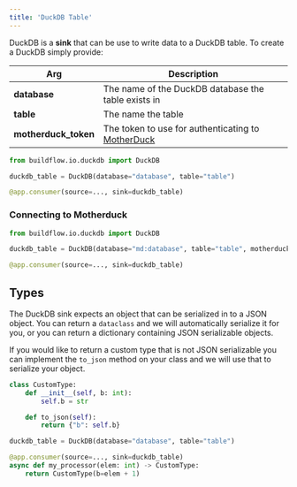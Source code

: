 ```yaml
---
title: 'DuckDB Table'
---
```


DuckDB is a **sink** that can be use to write data to a DuckDB table. To create a DuckDB simply provide:

| Arg          | Description                                         |
|--------------|-----------------------------------------------------|
| **database** | The name of the DuckDB database the table exists in |
| **table**    | The name the table                                  |
| **motherduck_token**    | The token to use for authenticating to [MotherDuck](https://motherduck.com/docs/authenticating-to-motherduck#authentication-using-a-service-token)                                |

```python
from buildflow.io.duckdb import DuckDB

duckdb_table = DuckDB(database="database", table="table")

@app.consumer(source=..., sink=duckdb_table)
```

### Connecting to Motherduck

```python
from buildflow.io.duckdb import DuckDB

duckdb_table = DuckDB(database="md:database", table="table", motherduck_token="XXXXX")

@app.consumer(source=..., sink=duckdb_table)
```

## Types

The DuckDB sink expects an object that can be serialized in to a JSON object. You can return a `dataclass` and we will automatically serialize it for you, or you can return a dictionary containing JSON serializable objects.

If you would like to return a custom type that is not JSON serializable you can implement the `to_json` method on your class and we will use that to serialize your object.

```python
class CustomType:
    def __init__(self, b: int):
        self.b = str

    def to_json(self):
        return {"b": self.b}

duckdb_table = DuckDB(database="database", table="table")

@app.consumer(source=..., sink=duckdb_table)
async def my_processor(elem: int) -> CustomType:
    return CustomType(b=elem + 1)
```
